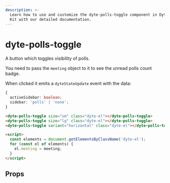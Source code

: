 ```yaml
---
description: >-
  Learn how to use and customize the dyte-polls-toggle component in Dyte's UI
  Kit with our detailed documentation.
---
```


# dyte-polls-toggle

A button which toggles visibility of polls.

You need to pass the `meeting` object to it to see the unread polls count badge.

When clicked it emits a `dyteStateUpdate` event with the data:

```ts
{
  activeSidebar: boolean;
  sidebar: 'polls' | 'none';
}
```

```html
<dyte-polls-toggle size="sm" class="dyte-el"></dyte-polls-toggle>
<dyte-polls-toggle size="lg" class="dyte-el"></dyte-polls-toggle>
<dyte-polls-toggle variant="horizontal" class="dyte-el"></dyte-polls-toggle>

<script>
  const elements = document.getElementsByClassName('dyte-el');
  for (const el of elements) {
    el.meeting = meeting;
  }
</script>
```

## Props

<PropsTable of="dyte-polls-toggle" />

<head>
  <title>UI Kit dyte-polls-toggle</title>
</head>
